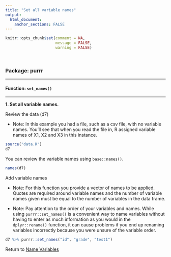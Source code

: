 ```yaml
---
title: "Set all variable names"
output: 
  html_document:
    anchor_sections: FALSE
---
```


```r
knitr::opts_chunk$set(comment = NA,
                      message = FALSE,
                      warning = FALSE)
```

<br>

### Package: purrr

---

#### Function: `set_names()`

---

**1\. Set all variable names.**

Review the data (d7)

* Note: In this example you had a file, such as a csv file, with no variable names. You'll see that when you read the file in, R assigned variable names of X1, X2 and X3 in this instance.

```r

source("data.R")
d7

```

You can review the variable names using `base::names()`.

```r

names(d7)

```


Add variable names

* Note: For this function you provide a vector of names to be applied. Quotes are required around variable names and the number of variable names given must be equal to the number of variables in the data frame.

* Note: Pay attention to the order of your variables and names. While using `purrr::set_names()` is a convenient way to name variables without having to enter as much information as you would in the `dplyr::rename()` function, it can cause problems if you end up renaming variables incorrectly because you were unsure of the variable order.

```r

d7 %>% purrr::set_names("id", "grade", "test1")

```

Return to [Name Variables](https://github.com/Cghlewis/data-wrangling-functions/wiki/Name Variables)
